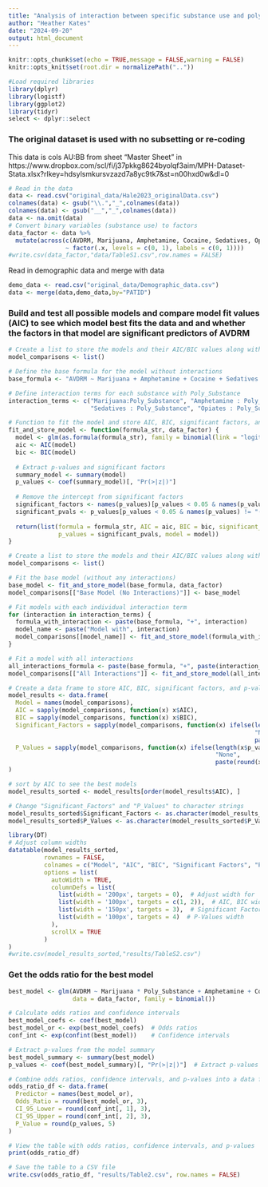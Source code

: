 ```yaml
---
title: "Analysis of interaction between specific substance use and poly substance use"
author: "Heather Kates"
date: "2024-09-20"
output: html_document
---
```

  
```r
knitr::opts_chunk$set(echo = TRUE,message = FALSE,warning = FALSE)
knitr::opts_knit$set(root.dir = normalizePath(".."))
```

```r
#Load required libraries
library(dplyr)
library(logistf)
library(ggplot2)
library(tidyr)
select <- dplyr::select
```

### The original dataset is used with no subsetting or re-coding

This data is cols AU:BB from sheet "Master Sheet" in https://www.dropbox.com/scl/fi/j37pkkg8624byolqf3aim/MPH-Dataset-Stata.xlsx?rlkey=hdsylsmkursvzazd7a8yc9tk7&st=n00hxd0w&dl=0

```r
# Read in the data
data <- read.csv("original_data/Hale2023_originalData.csv")
colnames(data) <- gsub("\\.","_",colnames(data))
colnames(data) <- gsub("__","_",colnames(data))
data <- na.omit(data)
# Convert binary variables (substance use) to factors
data_factor <- data %>%
  mutate(across(c(AVDRM, Marijuana, Amphetamine, Cocaine, Sedatives, Opiates, Phencyclidine, Poly_Substance),
                ~ factor(.x, levels = c(0, 1), labels = c(0, 1))))
#write.csv(data_factor,"data/TableS1.csv",row.names = FALSE)
```

Read in demographic data and merge with data

```r
demo_data <- read.csv("original_data/Demographic_data.csv")
data <- merge(data,demo_data,by="PATID")
```

### Build and test all possible models and compare model fit values (AIC) to see which model best fits the data and and whether the factors in that model are significant predictors of AVDRM

```r
# Create a list to store the models and their AIC/BIC values along with significant factors and p-values
model_comparisons <- list()

# Define the base formula for the model without interactions
base_formula <- "AVDRM ~ Marijuana + Amphetamine + Cocaine + Sedatives + Opiates + Poly_Substance"

# Define interaction terms for each substance with Poly_Substance
interaction_terms <- c("Marijuana:Poly_Substance", "Amphetamine : Poly_Substance", "Cocaine : Poly_Substance", 
                       "Sedatives : Poly_Substance", "Opiates : Poly_Substance")

# Function to fit the model and store AIC, BIC, significant factors, and their p-values
fit_and_store_model <- function(formula_str, data_factor) {
  model <- glm(as.formula(formula_str), family = binomial(link = "logit"), data = data_factor)
  aic <- AIC(model)
  bic <- BIC(model)
  
  # Extract p-values and significant factors
  summary_model <- summary(model)
  p_values <- coef(summary_model)[, "Pr(>|z|)"]
  
  # Remove the intercept from significant factors
  significant_factors <- names(p_values)[p_values < 0.05 & names(p_values) != "(Intercept)"]
  significant_pvals <- p_values[p_values < 0.05 & names(p_values) != "(Intercept)"]
  
  return(list(formula = formula_str, AIC = aic, BIC = bic, significant_factors = significant_factors, 
              p_values = significant_pvals, model = model))
}

# Create a list to store the models and their AIC/BIC values along with significant factors and p-values
model_comparisons <- list()

# Fit the base model (without any interactions)
base_model <- fit_and_store_model(base_formula, data_factor)
model_comparisons[["Base Model (No Interactions)"]] <- base_model

# Fit models with each individual interaction term
for (interaction in interaction_terms) {
  formula_with_interaction <- paste(base_formula, "+", interaction)
  model_name <- paste("Model with", interaction)
  model_comparisons[[model_name]] <- fit_and_store_model(formula_with_interaction, data_factor)
}

# Fit a model with all interactions
all_interactions_formula <- paste(base_formula, "+", paste(interaction_terms, collapse = " + "))
model_comparisons[["All Interactions"]] <- fit_and_store_model(all_interactions_formula, data_factor)

# Create a data frame to store AIC, BIC, significant factors, and p-values for all models
model_results <- data.frame(
  Model = names(model_comparisons),
  AIC = sapply(model_comparisons, function(x) x$AIC),
  BIC = sapply(model_comparisons, function(x) x$BIC),
  Significant_Factors = sapply(model_comparisons, function(x) ifelse(length(x$significant_factors) == 0, 
                                                                     "None", 
                                                                     paste(x$significant_factors, collapse = ", "))),
  P_Values = sapply(model_comparisons, function(x) ifelse(length(x$p_values) == 0, 
                                                          "None", 
                                                          paste(round(x$p_values, 5), collapse = ", ")))
)
```

```r
# sort by AIC to see the best models
model_results_sorted <- model_results[order(model_results$AIC), ]

# Change "Significant_Factors" and "P_Values" to character strings
model_results_sorted$Significant_Factors <- as.character(model_results_sorted$Significant_Factors)
model_results_sorted$P_Values <- as.character(model_results_sorted$P_Values)
```

```r
library(DT)
# Adjust column widths
datatable(model_results_sorted, 
          rownames = FALSE, 
          colnames = c("Model", "AIC", "BIC", "Significant Factors", "P-Values"),
          options = list(
            autoWidth = TRUE,
            columnDefs = list(
              list(width = '200px', targets = 0),  # Adjust width for 'Model'
              list(width = '100px', targets = c(1, 2)),  # AIC, BIC widths
              list(width = '150px', targets = 3),  # Significant Factors width
              list(width = '100px', targets = 4)  # P-Values width
            ),
            scrollX = TRUE
          )
)
#write.csv(model_results_sorted,"results/TableS2.csv")
```

### Get the odds ratio for the best model

```r
best_model <- glm(AVDRM ~ Marijuana * Poly_Substance + Amphetamine + Cocaine + Sedatives + Opiates,
                  data = data_factor, family = binomial())

# Calculate odds ratios and confidence intervals
best_model_coefs <- coef(best_model)
best_model_or <- exp(best_model_coefs)  # Odds ratios
conf_int <- exp(confint(best_model))    # Confidence intervals

# Extract p-values from the model summary
best_model_summary <- summary(best_model)
p_values <- coef(best_model_summary)[, "Pr(>|z|)"]  # Extract p-values

# Combine odds ratios, confidence intervals, and p-values into a data frame
odds_ratio_df <- data.frame(
  Predictor = names(best_model_or),
  Odds_Ratio = round(best_model_or, 3),
  CI_95_Lower = round(conf_int[, 1], 3),
  CI_95_Upper = round(conf_int[, 2], 3),
  P_Value = round(p_values, 5)
)

# View the table with odds ratios, confidence intervals, and p-values
print(odds_ratio_df)

# Save the table to a CSV file
write.csv(odds_ratio_df, "results/Table2.csv", row.names = FALSE)
```
